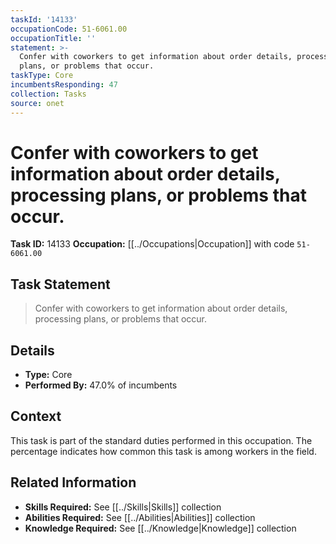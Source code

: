 ```yaml
---
taskId: '14133'
occupationCode: 51-6061.00
occupationTitle: ''
statement: >-
  Confer with coworkers to get information about order details, processing
  plans, or problems that occur.
taskType: Core
incumbentsResponding: 47
collection: Tasks
source: onet
---
```

# Confer with coworkers to get information about order details, processing plans, or problems that occur.

**Task ID:** 14133
**Occupation:** [[../Occupations|Occupation]] with code `51-6061.00`

## Task Statement

> Confer with coworkers to get information about order details, processing plans, or problems that occur.

## Details

- **Type:** Core
- **Performed By:** 47.0% of incumbents

## Context

This task is part of the standard duties performed in this occupation. The percentage indicates how common this task is among workers in the field.

## Related Information

- **Skills Required:** See [[../Skills|Skills]] collection
- **Abilities Required:** See [[../Abilities|Abilities]] collection
- **Knowledge Required:** See [[../Knowledge|Knowledge]] collection
